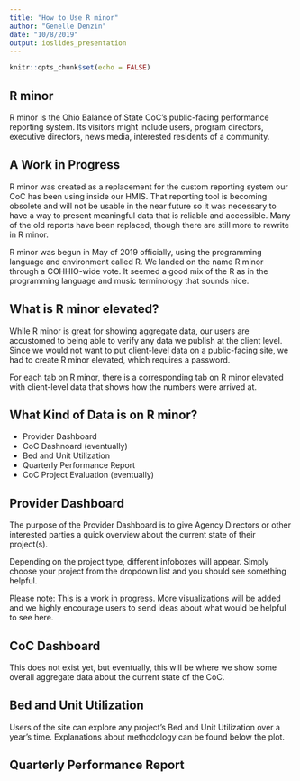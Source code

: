 ```yaml
---
title: "How to Use R minor"
author: "Genelle Denzin"
date: "10/8/2019"
output: ioslides_presentation
---
```


```r
knitr::opts_chunk$set(echo = FALSE)
```

## R minor

R minor is the Ohio Balance of State CoC's public-facing performance reporting system. Its visitors might include users, program directors, executive directors, news media, interested residents of a community.

## A Work in Progress

R minor was created as a replacement for the custom reporting system our CoC has been using inside our HMIS. That reporting tool is becoming obsolete and will not be usable in the near future so it was necessary to have a way to present meaningful data that is reliable and accessible. Many of the old reports have been replaced, though there are still more to rewrite in R minor.

R minor was begun in May of 2019 officially, using the programming language and environment called R. We landed on the name R minor through a COHHIO-wide vote. It seemed a good mix of the R as in the programming language and music terminology that sounds nice.

## What is R minor elevated?

While R minor is great for showing aggregate data, our users are accustomed to being able to verify any data we publish at the client level. Since we would not want to put client-level data on a public-facing site, we had to create R minor elevated, which requires a password.

For each tab on R minor, there is a corresponding tab on R minor elevated with client-level data that shows how the numbers were arrived at.

## What Kind of Data is on R minor?

* Provider Dashboard
* CoC Dashnoard (eventually)
* Bed and Unit Utilization
* Quarterly Performance Report
* CoC Project Evaluation (eventually)

## Provider Dashboard

The purpose of the Provider Dashboard is to give Agency Directors or other interested parties a quick overview about the current state of their project(s).

Depending on the project type, different infoboxes will appear. Simply choose your project from the dropdown list and you should see something helpful. 

Please note: This is a work in progress. More visualizations will be added and we highly encourage users to send ideas about what would be helpful to see here.

## CoC Dashboard

This does not exist yet, but eventually, this will be where we show some overall aggregate data about the current state of the CoC.

## Bed and Unit Utilization

Users of the site can explore any project's Bed and Unit Utilization over a year's time. Explanations about methodology can be found below the plot.

## Quarterly Performance Report



